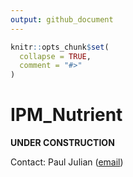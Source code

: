 ```yaml
---
output: github_document
---
```


<!-- README.md is generated from README.Rmd. Please edit that file -->

```r
knitr::opts_chunk$set(
  collapse = TRUE,
  comment = "#>"
)
```

# IPM_Nutrient

<!-- badges: start -->
<!-- badges: end -->


**UNDER CONSTRUCTION**

Contact: Paul Julian ([email](mailto:pjulian@sccf.org))

